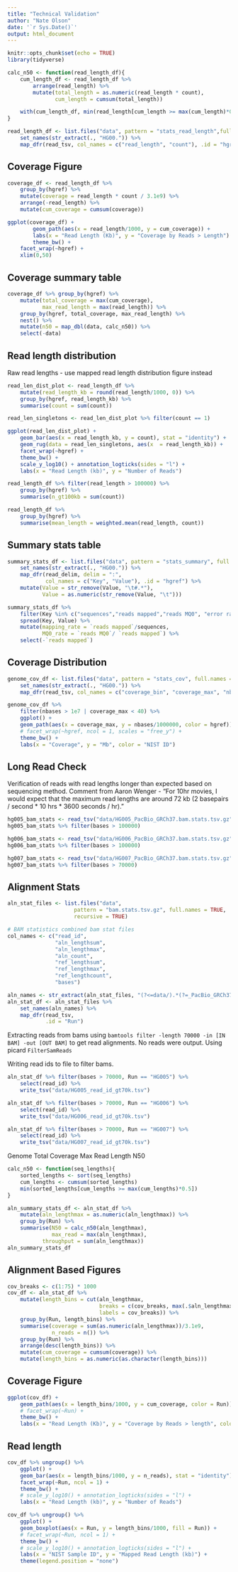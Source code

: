```yaml
---
title: "Technical Validation"
author: "Nate Olson"
date: '`r Sys.Date()`'
output: html_document
---
```


```r
knitr::opts_chunk$set(echo = TRUE)
library(tidyverse)
```


```r
calc_n50 <- function(read_length_df){
    cum_length_df <- read_length_df %>% 
        arrange(read_length) %>% 
        mutate(total_length = as.numeric(read_length * count),
               cum_length = cumsum(total_length))

    with(cum_length_df, min(read_length[cum_length >= max(cum_length)*0.5]))
}
```

```r
read_length_df <- list.files("data", pattern = "stats_read_length",full.names = TRUE) %>% 
    set_names(str_extract(., "HG00.")) %>% 
    map_dfr(read_tsv, col_names = c("read_length", "count"), .id = "hgref")
```

## Coverage Figure
```r
coverage_df <- read_length_df %>% 
    group_by(hgref) %>% 
    mutate(coverage = read_length * count / 3.1e9) %>% 
    arrange(-read_length) %>% 
    mutate(cum_coverage = cumsum(coverage))
```

```r
ggplot(coverage_df) + 
        geom_path(aes(x = read_length/1000, y = cum_coverage)) + 
        labs(x = "Read Length (Kb)", y = "Coverage by Reads > Length") + 
        theme_bw() + 
    facet_wrap(~hgref) + 
    xlim(0,50)
```

## Coverage summary table
```r
coverage_df %>% group_by(hgref) %>% 
    mutate(total_coverage = max(cum_coverage),
           max_read_length = max(read_length)) %>% 
    group_by(hgref, total_coverage, max_read_length) %>% 
    nest() %>% 
    mutate(n50 = map_dbl(data, calc_n50)) %>% 
    select(-data)
```

## Read length distribution 
Raw read lengths - use mapped read length distribution figure instead
```r
read_len_dist_plot <- read_length_df %>% 
    mutate(read_length_kb = round(read_length/1000, 0)) %>% 
    group_by(hgref, read_length_kb) %>% 
    summarise(count = sum(count))

read_len_singletons <- read_len_dist_plot %>% filter(count == 1)

ggplot(read_len_dist_plot) + 
    geom_bar(aes(x = read_length_kb, y = count), stat = "identity") + 
    geom_rug(data = read_len_singletons, aes(x  = read_length_kb)) +
    facet_wrap(~hgref) + 
    theme_bw() + 
    scale_y_log10() + annotation_logticks(sides = "l") + 
    labs(x = "Read Length (kb)", y = "Number of Reads")
```

```r
read_length_df %>% filter(read_length > 100000) %>% 
    group_by(hgref) %>% 
    summarise(n_gt100kb = sum(count))
```

```r
read_length_df %>% 
    group_by(hgref) %>% 
    summarise(mean_length = weighted.mean(read_length, count))
```


## Summary stats table
```r
summary_stats_df <- list.files("data", pattern = "stats_summary", full.names = TRUE) %>% 
    set_names(str_extract(., "HG00.")) %>% 
    map_dfr(read_delim, delim = ":", 
            col_names = c("Key", "Value"), .id = "hgref") %>% 
    mutate(Value = str_remove(Value, "\t#.*"),
           Value = as.numeric(str_remove(Value, "\t")))
```

```r
summary_stats_df %>% 
    filter(Key %in% c("sequences","reads mapped","reads MQ0", "error rate")) %>% 
    spread(Key, Value) %>% 
    mutate(mapping_rate = `reads mapped`/sequences,
           MQ0_rate = `reads MQ0`/ `reads mapped`) %>% 
    select(-`reads mapped`)
```



## Coverage Distribution
```r
genome_cov_df <- list.files("data", pattern = "stats_cov", full.names = TRUE) %>% 
    set_names(str_extract(., "HG00.")) %>% 
    map_dfr(read_tsv, col_names = c("coverage_bin", "coverage_max", "nbases"), .id = "hgref")
```

```r
genome_cov_df %>% 
    filter(nbases > 1e7 | coverage_max < 40) %>% 
    ggplot() + 
    geom_path(aes(x = coverage_max, y = nbases/1000000, color = hgref)) + 
    # facet_wrap(~hgref, ncol = 1, scales = "free_y") + 
    theme_bw() + 
    labs(x = "Coverage", y = "Mb", color = "NIST ID")
```

## Long Read Check
Verification of reads with read lengths longer than expected based on sequencing method. 
Comment from Aaron Wenger - "For 10hr movies, I would expect that the maximum read lengths are around 72 kb (2 basepairs / second * 10 hrs * 3600 seconds / hr)."
```r
hg005_bam_stats <- read_tsv("data/HG005_PacBio_GRCh37.bam.stats.tsv.gz")
hg005_bam_stats %>% filter(bases > 100000)
```

```r
hg006_bam_stats <- read_tsv("data/HG006_PacBio_GRCh37.bam.stats.tsv.gz")
hg006_bam_stats %>% filter(bases > 100000)
```


```r
hg007_bam_stats <- read_tsv("data/HG007_PacBio_GRCh37.bam.stats.tsv.gz")
hg007_bam_stats %>% filter(bases > 70000)
```


## Alignment Stats
```r
aln_stat_files <- list.files("data", 
                     pattern = "bam.stats.tsv.gz", full.names = TRUE,
                     recursive = TRUE)

# BAM statistics combined bam stat files
col_names <- c("read_id", 
               "aln_lengthsum", 
               "aln_lengthmax",
               "aln_count",
               "ref_lengthsum",
               "ref_lengthmax",
               "ref_lengthcount",
               "bases")

aln_names <- str_extract(aln_stat_files, "(?<=data/).*(?=_PacBio_GRCh37)")
aln_stat_df <- aln_stat_files %>%  
    set_names(aln_names) %>% 
    map_dfr(read_tsv, 
            .id = "Run")

```


Extracting reads from bams using `bamtools filter -length 70000 -in [IN BAM] -out [OUT BAM]` to get read alignments. 
No reads were output.
Using picard `FilterSamReads`

Writing read ids to file to filter bams.
```r
aln_stat_df %>% filter(bases > 70000, Run == "HG005") %>% 
    select(read_id) %>% 
    write_tsv("data/HG005_read_id_gt70k.tsv")
```

```r
aln_stat_df %>% filter(bases > 70000, Run == "HG006") %>% 
    select(read_id) %>% 
    write_tsv("data/HG006_read_id_gt70k.tsv")

```

```r
aln_stat_df %>% filter(bases > 70000, Run == "HG007") %>% 
    select(read_id) %>% 
    write_tsv("data/HG007_read_id_gt70k.tsv")
```

Genome Total Coverage Max Read Length N50
```r
calc_n50 <- function(seq_lengths){
    sorted_lengths <- sort(seq_lengths)
    cum_lengths <- cumsum(sorted_lengths)
    min(sorted_lengths[cum_lengths >= max(cum_lengths)*0.5])
}

aln_summary_stats_df <- aln_stat_df %>% 
    mutate(aln_lengthmax = as.numeric(aln_lengthmax)) %>% 
    group_by(Run) %>% 
    summarise(N50 = calc_n50(aln_lengthmax),
              max_read = max(aln_lengthmax),
           throughput = sum(aln_lengthmax))
aln_summary_stats_df
```

## Alignment Based Figures
```r
cov_breaks <- c(1:75) * 1000
cov_df <- aln_stat_df %>% 
    mutate(length_bins = cut(aln_lengthmax, 
                             breaks = c(cov_breaks, max(.$aln_lengthmax)),
                             labels = cov_breaks)) %>%
    group_by(Run, length_bins) %>% 
    summarise(coverage = sum(as.numeric(aln_lengthmax))/3.1e9, 
              n_reads = n()) %>% 
    group_by(Run) %>% 
    arrange(desc(length_bins)) %>% 
    mutate(cum_coverage = cumsum(coverage)) %>% 
    mutate(length_bins = as.numeric(as.character(length_bins)))
```

## Coverage Figure
```r
ggplot(cov_df) + 
    geom_path(aes(x = length_bins/1000, y = cum_coverage, color = Run)) +
    # facet_wrap(~Run) + 
    theme_bw() + 
    labs(x = "Read Length (Kb)", y = "Coverage by Reads > length", color = "NIST ID")
```

## Read length
```r
cov_df %>% ungroup() %>% 
    ggplot() + 
    geom_bar(aes(x = length_bins/1000, y = n_reads), stat = "identity") + 
    facet_wrap(~Run, ncol = 1) + 
    theme_bw() +
    # scale_y_log10() + annotation_logticks(sides = "l") + 
    labs(x = "Read Length (kb)", y = "Number of Reads")
```

```r
cov_df %>% ungroup() %>% 
    ggplot() + 
    geom_boxplot(aes(x = Run, y = length_bins/1000, fill = Run)) + 
    # facet_wrap(~Run, ncol = 1) + 
    theme_bw() +
    # scale_y_log10() + annotation_logticks(sides = "l") + 
    labs(x = "NIST Sample ID", y = "Mapped Read Length (kb)") + 
    theme(legend.position = "none")
```

